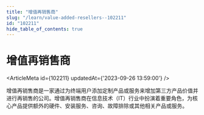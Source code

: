 ```yaml
---
title: "增值再销售商"
slug: "/learn/value-added-resellers--102211"
id: "102211"
hide_table_of_contents: true
---
```



# 增值再销售商

<ArticleMeta id={102211} updatedAt={'2023-09-26 13:59:00'} />
<div className='border-solid border-b border-t-0 my-4 border-[var(--ifm-color-gray-300)]' />

增值再销售商是一家通过为终端用户添加定制产品或服务来增加第三方产品价值并进行再销售的公司。增值再销售商在信息技术（IT）行业中扮演着重要角色，为核心产品提供额外的硬件、安装服务、咨询、故障排除或其他相关产品或服务。
